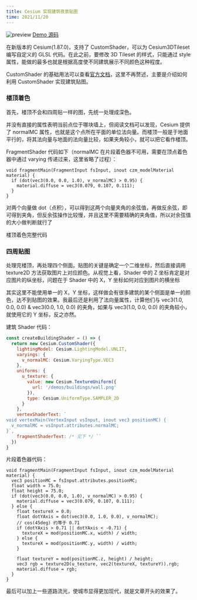```yaml
---
title: Cesium 实现建筑夜景贴图
time: 2021/11/20
---
```


![preview](/demos/buildings/preview.png)
[Demo 源码](https://github.com/Bowen7/Blog/tree/master/demos/buildings)

在新版本的 Cesium(1.87.0)，支持了 CustomShader，可以为 Cesium3DTileset 编写自定义的 GLSL 代码。在此之前，要修改 3D Tileset 的样式，只能通过 style 属性，能做的最多也就是根据高度使不同建筑展示不同颜色这种程度。

CustomShader 的基础用法可以查看[官方文档](https://github.com/CesiumGS/cesium/blob/main/Source/Scene/ModelExperimental/CustomShaderGuide/README.md)，这里不再赘述，主要是介绍如何利用 CustomShader 实现建筑贴图。

### 楼顶着色

首先，楼顶不会和四周贴一样的图，先统一处理成深色。

并没有直接的属性表明当前点位于哪块墙上，但阅读文档可以发现，Cesium 提供了 normalMC 属性，也就是这个点所在平面的单位法向量。而楼顶一般是于地面平行的，将其法向量与地面的法向量比较，如果夹角较小，就可以把它看作楼顶。

FragmentShader 代码如下（normalMC 在片段着色器不可用，需要在顶点着色器中通过 varying 传递过来，这里省略了过程）：

```shader
void fragmentMain(FragmentInput fsInput, inout czm_modelMaterial material) {
  if (dot(vec3(0.0, 0.0, 1.0), v_normalMC) > 0.95) {
    material.diffuse = vec3(0.079, 0.107, 0.111);
  }
}
```

对两个向量做 dot（点积），可以得到这两个向量夹角的余弦值，再做反余弦，即可得到夹角，但反余弦操作比较慢，并且这里不需要精确的夹角值，所以对余弦值的大小做判断就行了

楼顶着色完整代码

### 四周贴图

处理完楼顶，再处理四个侧面。贴图的关键是确定一个二维坐标，然后直接调用 texture2D 方法获取图片上对应颜色。从视觉上看，Shader 中的 Z 坐标肯定是对应图片的纵坐标，问题在于 Shader 中的 X，Y 坐标如何对应到图片的横坐标

其实这里不能使用单一的 X，Y 坐标，这样做会有很多建筑的某个侧面是单一的颜色，达不到贴图的效果。我最后还是利用了法向量属性，计算他们与 vec3(1.0, 0.0, 0.0) & vec3(0.0, 1.0, 0.0) 的夹角，如果与 vec3(1.0, 0.0, 0.0) 的夹角较小，就使用它的 Y 坐标，反之亦然。

建筑 Shader 代码：

```jsx
const createBuildingShader = () => {
  return new Cesium.CustomShader({
    lightingModel: Cesium.LightingModel.UNLIT,
    varyings: {
      v_normalMC: Cesium.VaryingType.VEC3
    },
    uniforms: {
      u_texture: {
        value: new Cesium.TextureUniform({
          url: '/demos/buildings/wall.png'
        }),
        type: Cesium.UniformType.SAMPLER_2D
      }
    },
    vertexShaderText: `
void vertexMain(VertexInput vsInput, inout vec3 positionMC) {
  v_normalMC = vsInput.attributes.normalMC;
}`,
    fragmentShaderText: /* 见下 */ ``
  })
}
```

片段着色器代码：

```shader
void fragmentMain(FragmentInput fsInput, inout czm_modelMaterial material) {
  vec3 positionMC = fsInput.attributes.positionMC;
  float width = 75.0;
  float height = 75.0;
  if (dot(vec3(0.0, 0.0, 1.0), v_normalMC) > 0.95) {
    material.diffuse = vec3(0.079, 0.107, 0.111);
  } else {
    float textureX = 0.0;
    float dotYAxis = dot(vec3(0.0, 1.0, 0.0), v_normalMC);
    // cos(45deg) 约等于 0.71
    if (dotYAxis > 0.71 || dotYAxis < -0.71) {
      textureX = mod(positionMC.x, width) / width;
    } else {
      textureX = mod(positionMC.y, width) / width;
    }

    float textureY = mod(positionMC.z, height) / height;
    vec3 rgb = texture2D(u_texture, vec2(textureX, textureY)).rgb;
    material.diffuse = rgb;
  }
}
```

最后可以加上一些道路流光，使城市显得更加现代，就是文章开头的效果了。
